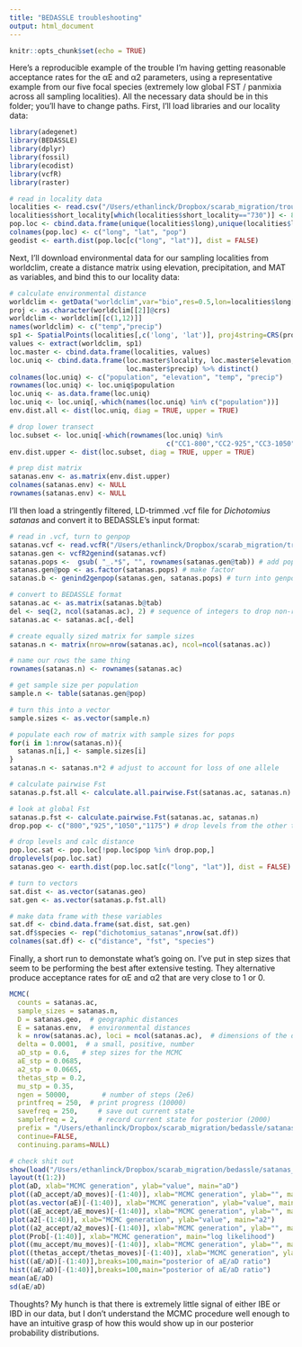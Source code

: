 ```yaml
---
title: "BEDASSLE troubleshooting"
output: html_document
---
```


```r
knitr::opts_chunk$set(echo = TRUE)
```

Here's a reproducible example of the trouble I'm having getting reasonable acceptance rates for the αE and α2 parameters, using a representative example from our five focal species (extremely low global FST / panmixia across all sampling localities). All the necessary data should be in this folder; you'll have to change paths. First, I'll load libraries and our locality data:

```r
library(adegenet)
library(BEDASSLE)
library(dplyr)
library(fossil)
library(ecodist)
library(vcfR)
library(raster)

# read in locality data
localities <- read.csv("/Users/ethanlinck/Dropbox/scarab_migration/troubleshooting/scarab_spp_master.csv")
localities$short_locality[which(localities$short_locality=="730")] <- 800 # correct locality assignment error
pop.loc <- cbind.data.frame(unique(localities$long),unique(localities$lat),unique(localities$short_locality))
colnames(pop.loc) <- c("long", "lat", "pop")
geodist <- earth.dist(pop.loc[c("long", "lat")], dist = FALSE)
```

Next, I'll download environmental data for our sampling localities from worldclim, create a distance matrix using elevation, precipitation, and MAT as variables, and bind this to our locality data:

```r
# calculate environmental distance
worldclim <- getData("worldclim",var="bio",res=0.5,lon=localities$long[1],lat=localities$lat[1])
proj <- as.character(worldclim[[2]]@crs)
worldclim <- worldclim[[c(1,12)]]
names(worldclim) <- c("temp","precip")
sp1 <- SpatialPoints(localities[,c('long', 'lat')], proj4string=CRS(proj))
values <- extract(worldclim, sp1)
loc.master <- cbind.data.frame(localities, values)
loc.uniq <- cbind.data.frame(loc.master$locality, loc.master$elevation, loc.master$temp,
                             loc.master$precip) %>% distinct()
colnames(loc.uniq) <- c("population", "elevation", "temp", "precip")
rownames(loc.uniq) <- loc.uniq$population
loc.uniq <- as.data.frame(loc.uniq)
loc.uniq <- loc.uniq[,-which(names(loc.uniq) %in% c("population"))]
env.dist.all <- dist(loc.uniq, diag = TRUE, upper = TRUE)

# drop lower transect
loc.subset <- loc.uniq[-which(rownames(loc.uniq) %in% 
                                       c("CC1-800","CC2-925","CC3-1050","CC4-1175","CC1-730")),]
env.dist.upper <- dist(loc.subset, diag = TRUE, upper = TRUE)

# prep dist matrix
satanas.env <- as.matrix(env.dist.upper)
colnames(satanas.env) <- NULL
rownames(satanas.env) <- NULL
```

I'll then load a stringently filtered, LD-trimmed .vcf file for *Dichotomius satanas* and convert it to BEDASSLE's input format:

```r
# read in .vcf, turn to genpop
satanas.vcf <- read.vcfR("/Users/ethanlinck/Dropbox/scarab_migration/troubleshooting/d_satanas.LD.vcf", convertNA=TRUE)
satanas.gen <- vcfR2genind(satanas.vcf) 
satanas.pops <-  gsub( "_.*$", "", rownames(satanas.gen@tab)) # add pops
satanas.gen@pop <- as.factor(satanas.pops) # make factor
satanas.b <- genind2genpop(satanas.gen, satanas.pops) # turn into genpop

# convert to BEDASSLE format
satanas.ac <- as.matrix(satanas.b@tab)
del <- seq(2, ncol(satanas.ac), 2) # sequence of integers to drop non-ref allele
satanas.ac <- satanas.ac[,-del] 

# create equally sized matrix for sample sizes
satanas.n <- matrix(nrow=nrow(satanas.ac), ncol=ncol(satanas.ac))

# name our rows the same thing
rownames(satanas.n) <- rownames(satanas.ac)

# get sample size per population
sample.n <- table(satanas.gen@pop) 

# turn this into a vector
sample.sizes <- as.vector(sample.n)

# populate each row of matrix with sample sizes for pops
for(i in 1:nrow(satanas.n)){
  satanas.n[i,] <- sample.sizes[i]
}
satanas.n <- satanas.n*2 # adjust to account for loss of one allele

# calculate pairwise Fst
satanas.p.fst.all <- calculate.all.pairwise.Fst(satanas.ac, satanas.n)

# look at global Fst
satanas.p.fst <- calculate.pairwise.Fst(satanas.ac, satanas.n)
drop.pop <- c("800","925","1050","1175") # drop levels from the other transect

# drop levels and calc distance
pop.loc.sat <- pop.loc[!pop.loc$pop %in% drop.pop,]
droplevels(pop.loc.sat)
satanas.geo <- earth.dist(pop.loc.sat[c("long", "lat")], dist = FALSE)

# turn to vectors
sat.dist <- as.vector(satanas.geo)
sat.gen <- as.vector(satanas.p.fst.all)

# make data frame with these variables
sat.df <- cbind.data.frame(sat.dist, sat.gen)
sat.df$species <- rep("dichotomius_satanas",nrow(sat.df))
colnames(sat.df) <- c("distance", "fst", "species")
```

Finally, a short run to demonstate what's going on. I've put in step sizes that seem to be performing the best after extensive testing. They alternative produce acceptance rates for αE and α2 that are very close to 1 or 0.

```r
MCMC(   
  counts = satanas.ac,
  sample_sizes = satanas.n,
  D = satanas.geo,  # geographic distances
  E = satanas.env,  # environmental distances
  k = nrow(satanas.ac), loci = ncol(satanas.ac),  # dimensions of the data
  delta = 0.0001,  # a small, positive, number
  aD_stp = 0.6,   # step sizes for the MCMC
  aE_stp = 0.0685,
  a2_stp = 0.0665,
  thetas_stp = 0.2,
  mu_stp = 0.35,
  ngen = 50000,        # number of steps (2e6)
  printfreq = 250,  # print progress (10000)
  savefreq = 250,     # save out current state
  samplefreq = 2,     # record current state for posterior (2000)
  prefix = "/Users/ethanlinck/Dropbox/scarab_migration/bedassle/satanas_test_",   # filename prefix
  continue=FALSE,
  continuing.params=NULL)

# check shit out
show(load("/Users/ethanlinck/Dropbox/scarab_migration/bedassle/satanas_test_MCMC_output1.Robj"))
layout(t(1:2))
plot(aD, xlab="MCMC generation", ylab="value", main="aD")
plot((aD_accept/aD_moves)[-(1:40)], xlab="MCMC generation", ylab="", main="aD acceptance", ylim=c(0,1))
plot(as.vector(aE)[-(1:40)], xlab="MCMC generation", ylab="value", main="aE")
plot((aE_accept/aE_moves)[-(1:40)], xlab="MCMC generation", ylab="", main="aE acceptance", ylim=c(0,1))
plot(a2[-(1:40)], xlab="MCMC generation", ylab="value", main="a2")
plot((a2_accept/a2_moves)[-(1:40)], xlab="MCMC generation", ylab="", main="a2 acceptance", ylim=c(0,1))
plot(Prob[-(1:40)], xlab="MCMC generation", main="log likelihood")
plot((mu_accept/mu_moves)[-(1:40)], xlab="MCMC generation", ylab="", main="mu acceptance", ylim=c(0,1) )
plot((thetas_accept/thetas_moves)[-(1:40)], xlab="MCMC generation", ylab="", main="thetas acceptance", ylim=c(0,1) )
hist((aE/aD)[-(1:40)],breaks=100,main="posterior of aE/aD ratio")
hist((aE/aD)[-(1:40)],breaks=100,main="posterior of aE/aD ratio")
mean(aE/aD)
sd(aE/aD)
```

Thoughts? My hunch is that there is extremely little signal of either IBE or IBD in our data, but I don't understand the MCMC procedure well enough to have an intuitive grasp of how this would show up in our posterior probability distributions. 




